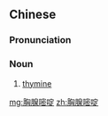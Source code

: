 ==Chinese==
{{zh-forms|type=22}}
{{wikipedia|lang=zh}}

===Pronunciation===
{{zh-pron
|m=xiōngxiàn mìdìng
|c=hung1 sin3 mat6 ding6
|cat=n
}}

===Noun===
{{zh-noun}}

# [[thymine]]

{{zh-cat|Biochemistry}}

[[mg:胸腺嘧啶]]
[[zh:胸腺嘧啶]]